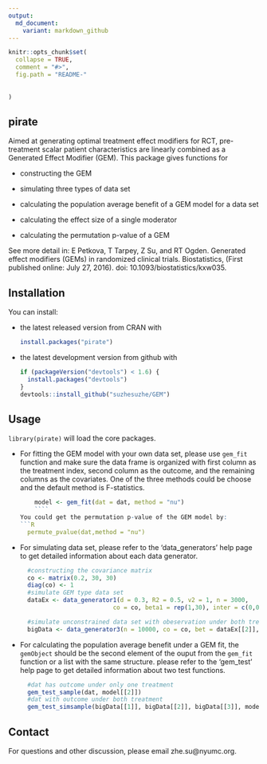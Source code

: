 ```yaml
---
output: 
  md_document:
    variant: markdown_github
---
```

```r
knitr::opts_chunk$set(
  collapse = TRUE,
  comment = "#>",
  fig.path = "README-"
	
	
)
```
 pirate
----------------------

Aimed at generating optimal treatment effect modifiers for RCT, pre-treatment scalar patient characteristics are linearly combined as a Generated Effect Modifier (GEM). This package gives functions for

* constructing the GEM

* simulating three types of data set

* calculating the population average benefit of a GEM model for a data set 

* calculating the effect size of a single moderator

* calculating the permutation p-value of a GEM

See more detail in: E Petkova, T Tarpey, Z Su, and RT Ogden. Generated effect  modifiers (GEMs) in randomized clinical trials. Biostatistics, (First published online: July 27, 2016). doi: 10.1093/biostatistics/kxw035.

Installation
----------------------------
You can install: 

* the latest released version from CRAN with

    ```R
    install.packages("pirate")
    ````

* the latest development version from github with

    ```R
    if (packageVersion("devtools") < 1.6) {
      install.packages("devtools")
    }
    devtools::install_github("suzhesuzhe/GEM")
    ```
    
    
Usage
---------------------
`library(pirate)` will load the core packages.

* For fitting the GEM model with your own data set, please use `gem_fit`	function and make sure the data frame is organized with first column as the treatment index, second column as the outcome, and the remaining columns as the covariates. One of the three methods could be choose and the default method is F-statistics.
```R
    model <- gem_fit(dat = dat, method = "nu")
    ````
You could get the permutation p-value of the GEM model by:
```R
    permute_pvalue(dat,method = "nu")
    ````
    
* For simulating data set, please refer to the 'data_generators' help page to get detailed information about each data generator.
```R
	#constructing the covariance matrix
 	co <- matrix(0.2, 30, 30)
 	diag(co) <- 1
 	#simulate GEM type data set
 	dataEx <- data_generator1(d = 0.3, R2 = 0.5, v2 = 1, n = 3000, 
                            co = co, beta1 = rep(1,30), inter = c(0,0))

    #simulate unconstrained data set with obeservation under both treatment and without error
    bigData <- data_generator3(n = 10000, co = co, bet = dataEx[[2]], inter = c(0,0))
    ````
    
* For calculating the population average benefit under a GEM fit, the `gemObject` should be the second element of the ouput from the `gem_fit` function or a list with the same structure. please refer to the 'gem_test' help page to get detailed information about two test functions.
```R
	#dat has outcome under only one treatment
	gem_test_sample(dat, model[[2]])
	#dat with outcome under both treatment 
    gem_test_simsample(bigData[[1]], bigData[[2]], bigData[[3]], model[[2]])
    ````

Contact
------------------
For questions and other discussion, please email zhe.su@nyumc.org.


